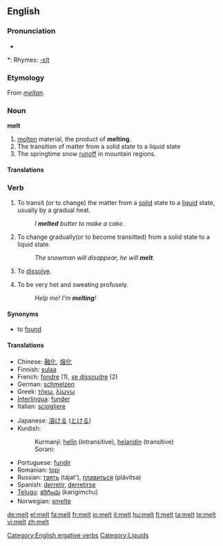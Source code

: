 ==English==

===Pronunciation===
* {{audio|en-us-melt.ogg|Audio (US)}}

*: Rhymes: [[Rhymes:English:-ɛlt|-ɛlt]]

===Etymology===
From {{OE.}} ''[[meltan]]''.

===Noun===
'''melt'''  {{uncountable}}

# [[molten]] material, the product of '''melting'''.
# The transition of matter from a solid state to a liquid state
# The springtime snow [[runoff]] in mountain regions.

====Translations====
{{top}}
{{bottom}}

===Verb===
{{en-verb|melts|melting|'''[[melted]]''' or rarely '''[[molt]]'''|'''[[melted]]''' or '''[[molten]]'''}}

# {{transitive}} To transit (or to change) the matter from a [[solid]] state to a [[liquid]] state, usually by a gradual heat.
#: ''I '''melted''' butter to make a cake.''
# {{intransitive}} To change gradually(or to become transitted) from a solid state to a liquid state.
#: ''The snowman will disappear, he will '''melt'''.''
# {{Colloquial}}To [[dissolve]].
# {{Colloquial}}To be very hot and sweating profusely.
#: ''Help me!  I'm '''melting'''!''

====Synonyms====
* to [[found#Etymology 3|found]]

====Translations====
{{top}}
* Chinese: [[融化]], [[熔化]]
* Finnish: [[sulaa]]
* French: [[fondre]] (1), [[se dissoudre]] (2)
* German: [[schmelzen]]
* Greek: [[τήκω]], [[λίωνω]]
* [[Interlingua]]: [[funder]]
* Italian: [[sciogliere]]
{{mid}}
* Japanese: [[溶ける]] ([[とける]])
* Kurdish:
*: Kurmanji: [[helîn]] (intransitive), [[helandin]] (transitive)
*: Sorani: {{t|ku|توانه‌وه‌|tr=twAnawa|sc=KUchar}}
* Portuguese: [[fundir]]
* Romanian: [[topi]]
* Russian: [[таять]] (tájat'), [[плавиться]] (plávitsa)
* Spanish: [[derretir]], [[derretirse]]
* [[Telugu]]: [[కరిగించు]] (karigimchu)
* Norwegian: [[smelte]]
{{bottom}}

[[Category:English ergative verbs]]
[[Category:Liquids]]

[[de:melt]]
[[el:melt]]
[[fa:melt]]
[[fr:melt]]
[[io:melt]]
[[it:melt]]
[[hu:melt]]
[[fi:melt]]
[[ta:melt]]
[[te:melt]]
[[vi:melt]]
[[zh:melt]]